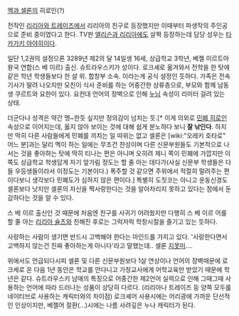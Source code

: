 [[멕과 셀론]]의 히로인(?)

전작인 [[리리아와 트레이즈]]에서 리리아의 친구로 등장했지만 이때부터 파생작의 주인공으로 준비 중이였다고 한다. TV판 [[앨리슨과 리리아]]에도 살짝 등장하는데 담당 성우는 [[타카가키 아야히]]이다.

일단 1,2권의 설정으론
3289년 제2의 달 14일생 16세, 상급학교 3학년, 베젤 이르트아 왕국 연합(스 베 이르) 출신. 슈트라우스키가 성이다. 로크셰로 옮겨와서 전학을 한 탓에 같은 학년 학생들보다 한 살 위. 합창부 소속. 이라는게 공식 설정인 듯하다. 가족은 전속 기사가 딸려 나오지만 모친이 식사 준비를 하는 어중간한 상류층으로, 부모와 함께 남동생 쿠르트와 요한이 있다. 요컨대 언어의 장벽으로 인해 [[누님]] 속성이 리미터 걸려 있는 상태.

더군다나 성격은 약간 멩~한듯 싶지만 정의감이 넘치는 듯.[* 이게 의외로 [[민폐 히로인]] 속성으로 이어지는데, 옳지 않아 보이는 것에 대해 쉽게 분노하다 보니 '''잘 낚인다'''. 하지만 딱히 다른 사람들에게 민폐를 끼치는 일 따위는 없고 셀론은 [wiki:"오레키 호타로" 어느 분]과는 달리 멕이 하는 일에는 무조건 찬성이며 다른 신문부원들도 기본적으로 나서는 것을 좋아하는 탓에 딱히 티나는 편은 아니며 오히려 제니 쪽이 민폐에 가깝지만 이쪽도 상급학교 학생답게 자기 앞가림 정도는 할 줄 아는 데다가(사실 신문부 학생들은 다들 우등생들이라서 이정도는 기본이다.) 폭주할 것 같으면 주위에서 적절히 말려주는 편이다보니 생각보다 민폐도가 심하지 않은 편이다.] 특별히 도짓코는 아니고 운동신경도 셀론보다 낫지만 셀론의 자신을 짝사랑한다는 것을 알아차리지 못하고 있다는 점에서 둔감하다는 것을 알 수 있다.

스 베 이르 출신인 것 때문에 처음엔 친구를 사귀기 어려웠지만 다행히 스 베 이르 어를 할 줄 아는 [[리리아 슐츠]]와 친해진 후로는 그럭저럭 학창시절을 즐기고 있는 듯하다.

사랑하는 사람이 생기면 반드시 고백해야 한다는 마인드를 가지고 있다. '사랑한다면서 고백하지 않는건 진짜 좋아하는게 아니다'라고 말했는데.. 셀론 [[지못미]]….

위에서도 언급되다시피 셀론 및 다른 신문부원보다 1살 연상이나 언어의 장벽때문에 로크세로 온 다음 1년 동안은 학교를 안다니고 가정교사에게 어학교육만 받았기 때문에 학년은 같다. 슈트라우스키 남매의 특징으로 어중간한 제2언어 실력으로 인해 그때그때 사용하는 언어에 따라 드러나는 성품이 상당히 다르다. (리리아나 트레이즈 등 양쪽 모두를 네이티브로 사용하는 캐릭터와의 차이점) 로크셰어 사용시에는 어리광에 가까운 단선적인 인상이지만, 베젤어 절환(...)시에는 나름 사려깊은 누나 캐릭터가 된다.
